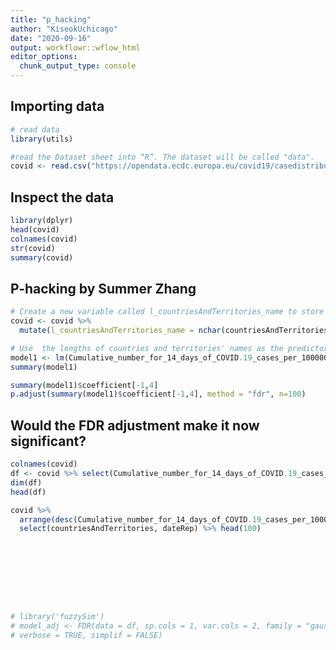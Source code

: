 ```yaml
---
title: "p_hacking"
author: "KiseokUchicago"
date: "2020-09-16"
output: workflowr::wflow_html
editor_options:
  chunk_output_type: console
---
```


## Importing data

```r
# read data
library(utils)

#read the Dataset sheet into “R”. The dataset will be called "data".
covid <- read.csv("https://opendata.ecdc.europa.eu/covid19/casedistribution/csv", na.strings = "", fileEncoding = "UTF-8-BOM")
```

## Inspect the data
```r
library(dplyr)
head(covid)
colnames(covid)
str(covid)
summary(covid)

```

## P-hacking by Summer Zhang
```r
# Create a new variable called l_countriesAndTerritories_name to store the lengths of countries and territories' names
covid <- covid %>% 
  mutate(l_countriesAndTerritories_name = nchar(countriesAndTerritories))

# Use  the lengths of countries and territories' names as the predictor variable
model1 <- lm(Cumulative_number_for_14_days_of_COVID.19_cases_per_100000 ~ l_countriesAndTerritories_name, data = covid)
summary(model1)

summary(model1)$coefficient[-1,4]
p.adjust(summary(model1)$coefficient[-1,4], method = "fdr", n=100)

```

## Would the FDR adjustment make it now significant?



```r
colnames(covid)
df <- covid %>% select(Cumulative_number_for_14_days_of_COVID.19_cases_per_100000, l_countriesAndTerritories_name)
dim(df)
head(df)

covid %>% 
  arrange(desc(Cumulative_number_for_14_days_of_COVID.19_cases_per_100000)) %>%
  select(countriesAndTerritories, dateRep) %>% head(100)









# library('fuzzySim')
# model_adj <- FDR(data = df, sp.cols = 1, var.cols = 2, family = "gaussian", correction = "fdr", q = 0.05, 
# verbose = TRUE, simplif = FALSE)


```







